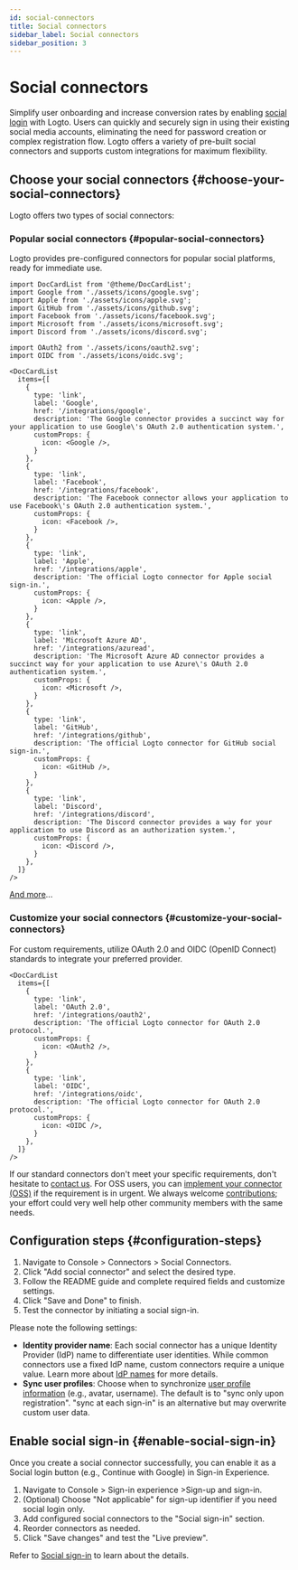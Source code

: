 ```yaml
---
id: social-connectors
title: Social connectors
sidebar_label: Social connectors
sidebar_position: 3
---
```


# Social connectors

Simplify user onboarding and increase conversion rates by enabling [social login](/end-user-flows/sign-up-and-sign-in/social-sign-in) with Logto. Users can quickly and securely sign in using their existing social media accounts, eliminating the need for password creation or complex registration flow. Logto offers a variety of pre-built social connectors and supports custom integrations for maximum flexibility.

## Choose your social connectors \{#choose-your-social-connectors}

Logto offers two types of social connectors:

### Popular social connectors \{#popular-social-connectors}

Logto provides pre-configured connectors for popular social platforms, ready for immediate use.

```mdx-code-block
import DocCardList from '@theme/DocCardList';
import Google from './assets/icons/google.svg';
import Apple from './assets/icons/apple.svg';
import GitHub from './assets/icons/github.svg';
import Facebook from './assets/icons/facebook.svg';
import Microsoft from './assets/icons/microsoft.svg';
import Discord from './assets/icons/discord.svg';

import OAuth2 from './assets/icons/oauth2.svg';
import OIDC from './assets/icons/oidc.svg';

<DocCardList
  items={[
    {
      type: 'link',
      label: 'Google',
      href: '/integrations/google',
      description: 'The Google connector provides a succinct way for your application to use Google\'s OAuth 2.0 authentication system.',
      customProps: {
        icon: <Google />,
      }
    },
    {
      type: 'link',
      label: 'Facebook',
      href: '/integrations/facebook',
      description: 'The Facebook connector allows your application to use Facebook\'s OAuth 2.0 authentication system.',
      customProps: {
        icon: <Facebook />,
      }
    },
    {
      type: 'link',
      label: 'Apple',
      href: '/integrations/apple',
      description: 'The official Logto connector for Apple social sign-in.',
      customProps: {
        icon: <Apple />,
      }
    },
    {
      type: 'link',
      label: 'Microsoft Azure AD',
      href: '/integrations/azuread',
      description: 'The Microsoft Azure AD connector provides a succinct way for your application to use Azure\'s OAuth 2.0 authentication system.',
      customProps: {
        icon: <Microsoft />,
      }
    },
    {
      type: 'link',
      label: 'GitHub',
      href: '/integrations/github',
      description: 'The official Logto connector for GitHub social sign-in.',
      customProps: {
        icon: <GitHub />,
      }
    },
    {
      type: 'link',
      label: 'Discord',
      href: '/integrations/discord',
      description: 'The Discord connector provides a way for your application to use Discord as an authorization system.',
      customProps: {
        icon: <Discord />,
      }
    },
  ]}
/>
```

[And more](/integrations)...

### Customize your social connectors \{#customize-your-social-connectors}

For custom requirements, utilize OAuth 2.0 and OIDC (OpenID Connect) standards to integrate your preferred provider.

```mdx-code-block
<DocCardList
  items={[
    {
      type: 'link',
      label: 'OAuth 2.0',
      href: '/integrations/oauth2',
      description: 'The official Logto connector for OAuth 2.0 protocol.',
      customProps: {
        icon: <OAuth2 />,
      }
    },
    {
      type: 'link',
      label: 'OIDC',
      href: '/integrations/oidc',
      description: 'The official Logto connector for OAuth 2.0 protocol.',
      customProps: {
        icon: <OIDC />,
      }
    },
  ]}
/>
```

If our standard connectors don't meet your specific requirements, don't hesitate to [contact us](https://logto.productlane.com/roadmap). For OSS users, you can [implement your connector (OSS)](/logto-oss/develop-your-connector/implement-connectors#build-a-social-connector) if the requirement is in urgent. We always welcome [contributions](/logto-oss/contribution); your effort could very well help other community members with the same needs.

## Configuration steps \{#configuration-steps}

1. Navigate to <CloudLink to="/connectors/social">Console > Connectors > Social Connectors</CloudLink>.
2. Click "Add social connector" and select the desired type.
3. Follow the README guide and complete required fields and customize settings.
4. Click "Save and Done" to finish.
5. Test the connector by initiating a social sign-in.

Please note the following settings:

- **Identity provider name**: Each social connector has a unique Identity Provider (IdP) name to differentiate user identities. While common connectors use a fixed IdP name, custom connectors require a unique value. Learn more about [IdP names](/connectors/connector-data-structure#target-identity-provider-name) for more details.
- **Sync user profiles**: Choose when to synchronize [user profile information](/user-management/user-data#social-identities) (e.g., avatar, username). The default is to "sync only upon registration". "sync at each sign-in" is an alternative but may overwrite custom user data.

## Enable social sign-in \{#enable-social-sign-in}

Once you create a social connector successfully, you can enable it as a Social login button (e.g., Continue with Google) in Sign-in Experience.

1. Navigate to <CloudLink to="/sign-in-experience/sign-up-and-sign-in">Console > Sign-in experience >Sign-up and sign-in</CloudLink>.
2. (Optional) Choose "Not applicable" for sign-up identifier if you need social login only.
3. Add configured social connectors to the "Social sign-in" section.
4. Reorder connectors as needed.
5. Click "Save changes" and test the "Live preview".

Refer to [Social sign-in](/end-user-flows/sign-up-and-sign-in/social-sign-in) to learn about the details.
